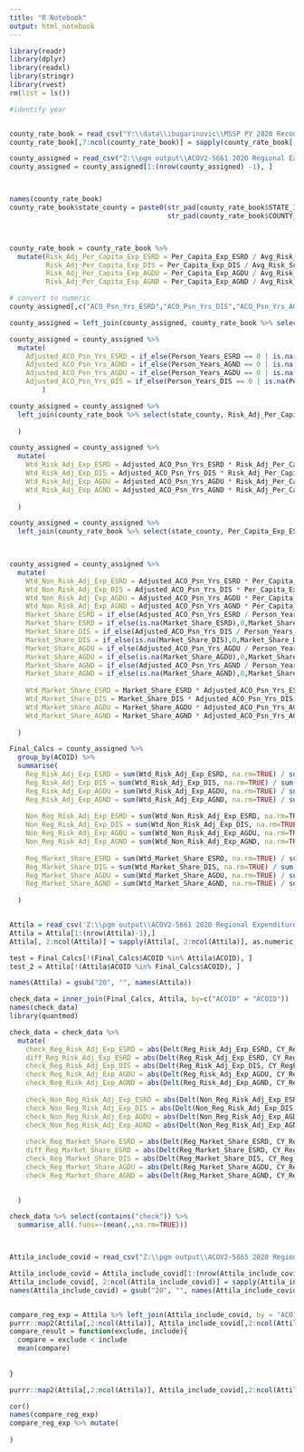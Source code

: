 ```yaml
---
title: "R Notebook"
output: html_notebook
---
```





```r
library(readr)
library(dplyr)
library(readxl)
library(stringr)
library(rvest)
rm(list = ls())

#identify year


county_rate_book = read_csv("Y:\\data\\ibugarinovic\\MSSP PY 2020 Reconciliation groups 1-10\\RF W jobs Exclude Covid Episode months\\H70205CW\\H70205CW.CNT20.CSV")
county_rate_book[,7:ncol(county_rate_book)] = sapply(county_rate_book[,7:ncol(county_rate_book)], as.numeric)

county_assigned = read_csv("Z:\\pgm output\\ACOV2-5661 2020 Regional Expenditures\\TI00.MSSP.GX9V.H820F9W.ACO.PSNYRS20.CSV")       
county_assigned = county_assigned[1:(nrow(county_assigned) -1), ]




```

```r
names(county_rate_book)
county_rate_book$state_county = paste0(str_pad(county_rate_book$STATE_ID, 2, side = c("left"), pad = "0"),
                                       str_pad(county_rate_book$COUNTY_ID, 3, side = c("left"), pad = "0"))




```


```r
county_rate_book = county_rate_book %>% 
  mutate(Risk_Adj_Per_Capita_Exp_ESRD = Per_Capita_Exp_ESRD / Avg_Risk_Score_ESRD,
         Risk_Adj_Per_Capita_Exp_DIS = Per_Capita_Exp_DIS / Avg_Risk_Score_DIS,
         Risk_Adj_Per_Capita_Exp_AGDU = Per_Capita_Exp_AGDU / Avg_Risk_Score_AGDU,
         Risk_Adj_Per_Capita_Exp_AGND = Per_Capita_Exp_AGND / Avg_Risk_Score_AGND)


```


```r
# convert to numeric
county_assigned[,c("ACO_Psn_Yrs_ESRD","ACO_Psn_Yrs_DIS","ACO_Psn_Yrs_AGND", "ACO_Psn_Yrs_AGDU", "ACO_Tot_AB")] = sapply(county_assigned[,c("ACO_Psn_Yrs_ESRD","ACO_Psn_Yrs_DIS","ACO_Psn_Yrs_AGND", "ACO_Psn_Yrs_AGDU", "ACO_Tot_AB")], as.numeric)


```


```r

county_assigned = left_join(county_assigned, county_rate_book %>% select(state_county, Person_Years_ESRD, Person_Years_AGND, Person_Years_AGDU, Person_Years_DIS), by=c("STATE_CNTY" = "state_county"))

```


```r
county_assigned = county_assigned %>% 
  mutate(
    Adjusted_ACO_Psn_Yrs_ESRD = if_else(Person_Years_ESRD == 0 | is.na(Person_Years_ESRD),0,ACO_Psn_Yrs_ESRD),
    Adjusted_ACO_Psn_Yrs_AGND = if_else(Person_Years_AGND == 0 | is.na(Person_Years_AGND),0,ACO_Psn_Yrs_AGND),
    Adjusted_ACO_Psn_Yrs_AGDU = if_else(Person_Years_AGDU == 0 | is.na(Person_Years_AGDU),0,ACO_Psn_Yrs_AGDU),
    Adjusted_ACO_Psn_Yrs_DIS = if_else(Person_Years_DIS == 0 | is.na(Person_Years_DIS),0,ACO_Psn_Yrs_DIS)
        )


```


```r
county_assigned = county_assigned %>% 
  left_join(county_rate_book %>% select(state_county, Risk_Adj_Per_Capita_Exp_ESRD, Risk_Adj_Per_Capita_Exp_DIS,  Risk_Adj_Per_Capita_Exp_AGDU, Risk_Adj_Per_Capita_Exp_AGND), by=c("STATE_CNTY" = "state_county")
    
  )

```


```r
county_assigned = county_assigned %>% 
  mutate(
    Wtd_Risk_Adj_Exp_ESRD = Adjusted_ACO_Psn_Yrs_ESRD * Risk_Adj_Per_Capita_Exp_ESRD,
    Wtd_Risk_Adj_Exp_DIS = Adjusted_ACO_Psn_Yrs_DIS * Risk_Adj_Per_Capita_Exp_DIS,
    Wtd_Risk_Adj_Exp_AGDU = Adjusted_ACO_Psn_Yrs_AGDU * Risk_Adj_Per_Capita_Exp_AGDU,
    Wtd_Risk_Adj_Exp_AGND = Adjusted_ACO_Psn_Yrs_AGND * Risk_Adj_Per_Capita_Exp_AGND
    
  )


```

```r
county_assigned = county_assigned %>% 
  left_join(county_rate_book %>% select(state_county, Per_Capita_Exp_ESRD, Per_Capita_Exp_DIS, Per_Capita_Exp_AGDU, Per_Capita_Exp_AGND), by=c("STATE_CNTY" = "state_county"))

 


```


```r
county_assigned = county_assigned %>% 
  mutate(
    Wtd_Non_Risk_Adj_Exp_ESRD = Adjusted_ACO_Psn_Yrs_ESRD * Per_Capita_Exp_ESRD,
    Wtd_Non_Risk_Adj_Exp_DIS = Adjusted_ACO_Psn_Yrs_DIS * Per_Capita_Exp_DIS,
    Wtd_Non_Risk_Adj_Exp_AGDU = Adjusted_ACO_Psn_Yrs_AGDU * Per_Capita_Exp_AGDU,
    Wtd_Non_Risk_Adj_Exp_AGND = Adjusted_ACO_Psn_Yrs_AGND * Per_Capita_Exp_AGND,
    Market_Share_ESRD = if_else(Adjusted_ACO_Psn_Yrs_ESRD / Person_Years_ESRD >1,1,Adjusted_ACO_Psn_Yrs_ESRD / Person_Years_ESRD),
    Market_Share_ESRD = if_else(is.na(Market_Share_ESRD),0,Market_Share_ESRD),
    Market_Share_DIS = if_else(Adjusted_ACO_Psn_Yrs_DIS / Person_Years_DIS >1,1,Adjusted_ACO_Psn_Yrs_DIS / Person_Years_DIS),
    Market_Share_DIS = if_else(is.na(Market_Share_DIS),0,Market_Share_DIS),
    Market_Share_AGDU = if_else(Adjusted_ACO_Psn_Yrs_AGDU / Person_Years_AGDU >1,1,Adjusted_ACO_Psn_Yrs_AGDU / Person_Years_AGDU),
    Market_Share_AGDU = if_else(is.na(Market_Share_AGDU),0,Market_Share_AGDU),
    Market_Share_AGND = if_else(Adjusted_ACO_Psn_Yrs_AGND / Person_Years_AGND >1,1,Adjusted_ACO_Psn_Yrs_AGND / Person_Years_AGND),
    Market_Share_AGND = if_else(is.na(Market_Share_AGND),0,Market_Share_AGND),
    
    Wtd_Market_Share_ESRD = Market_Share_ESRD * Adjusted_ACO_Psn_Yrs_ESRD,
    Wtd_Market_Share_DIS = Market_Share_DIS * Adjusted_ACO_Psn_Yrs_DIS,
    Wtd_Market_Share_AGDU = Market_Share_AGDU * Adjusted_ACO_Psn_Yrs_AGDU,
    Wtd_Market_Share_AGND = Market_Share_AGND * Adjusted_ACO_Psn_Yrs_AGND
    
  )


```


```r
Final_Calcs = county_assigned %>%
  group_by(ACOID) %>% 
  summarise(
    Reg_Risk_Adj_Exp_ESRD = sum(Wtd_Risk_Adj_Exp_ESRD, na.rm=TRUE) / sum(Adjusted_ACO_Psn_Yrs_ESRD, na.rm=TRUE),
    Reg_Risk_Adj_Exp_DIS = sum(Wtd_Risk_Adj_Exp_DIS, na.rm=TRUE) / sum(Adjusted_ACO_Psn_Yrs_DIS, na.rm=TRUE),
    Reg_Risk_Adj_Exp_AGDU = sum(Wtd_Risk_Adj_Exp_AGDU, na.rm=TRUE) / sum(Adjusted_ACO_Psn_Yrs_AGDU, na.rm=TRUE),
    Reg_Risk_Adj_Exp_AGND = sum(Wtd_Risk_Adj_Exp_AGND, na.rm=TRUE) / sum(Adjusted_ACO_Psn_Yrs_AGND, na.rm=TRUE),
    
    Non_Reg_Risk_Adj_Exp_ESRD = sum(Wtd_Non_Risk_Adj_Exp_ESRD, na.rm=TRUE) / sum(Adjusted_ACO_Psn_Yrs_ESRD, na.rm=TRUE),
    Non_Reg_Risk_Adj_Exp_DIS = sum(Wtd_Non_Risk_Adj_Exp_DIS, na.rm=TRUE) / sum(Adjusted_ACO_Psn_Yrs_DIS, na.rm=TRUE),
    Non_Reg_Risk_Adj_Exp_AGDU = sum(Wtd_Non_Risk_Adj_Exp_AGDU, na.rm=TRUE) / sum(Adjusted_ACO_Psn_Yrs_AGDU, na.rm=TRUE),
    Non_Reg_Risk_Adj_Exp_AGND = sum(Wtd_Non_Risk_Adj_Exp_AGND, na.rm=TRUE) / sum(Adjusted_ACO_Psn_Yrs_AGND, na.rm=TRUE),    
    
    Reg_Market_Share_ESRD = sum(Wtd_Market_Share_ESRD, na.rm=TRUE) / sum(Adjusted_ACO_Psn_Yrs_ESRD, na.rm=TRUE),
    Reg_Market_Share_DIS = sum(Wtd_Market_Share_DIS, na.rm=TRUE) / sum(Adjusted_ACO_Psn_Yrs_DIS, na.rm=TRUE),
    Reg_Market_Share_AGDU = sum(Wtd_Market_Share_AGDU, na.rm=TRUE) / sum(Adjusted_ACO_Psn_Yrs_AGDU, na.rm=TRUE),
    Reg_Market_Share_AGND = sum(Wtd_Market_Share_AGND, na.rm=TRUE) / sum(Adjusted_ACO_Psn_Yrs_AGND, na.rm=TRUE)   
    
  )



```


```r
Attila = read_csv('Z:\\pgm output\\ACOV2-5661 2020 Regional Expenditures\\TI00.MSSP.GX9V.H820F9W.ACO.REGEXP20.CSV')
Attila = Attila[1:(nrow(Attila)-1),]
Attila[, 2:ncol(Attila)] = sapply(Attila[, 2:ncol(Attila)], as.numeric)

test = Final_Calcs[!(Final_Calcs$ACOID %in% Attila$ACOID), ]
test_2 = Attila[!(Attila$ACOID %in% Final_Calcs$ACOID), ]

names(Attila) = gsub("20", "", names(Attila))

check_data = inner_join(Final_Calcs, Attila, by=c("ACOID" = "ACOID"))
names(check_data)
library(quantmod)

check_data = check_data %>% 
  mutate(
    check_Reg_Risk_Adj_Exp_ESRD = abs(Delt(Reg_Risk_Adj_Exp_ESRD, CY_RegExpend_ESRD)) <.0001,
    diff_Reg_Risk_Adj_Exp_ESRD = abs(Delt(Reg_Risk_Adj_Exp_ESRD, CY_RegExpend_ESRD)),
    check_Reg_Risk_Adj_Exp_DIS = abs(Delt(Reg_Risk_Adj_Exp_DIS, CY_RegExpend_DIS)) <.0001,
    check_Reg_Risk_Adj_Exp_AGDU = abs(Delt(Reg_Risk_Adj_Exp_AGDU, CY_RegExpend_AGDU)) <.0001,
    check_Reg_Risk_Adj_Exp_AGND = abs(Delt(Reg_Risk_Adj_Exp_AGND, CY_RegExpend_AGND)) <.0001,
    
    check_Non_Reg_Risk_Adj_Exp_ESRD = abs(Delt(Non_Reg_Risk_Adj_Exp_ESRD, CY_NRAdj_RegExpend_ESRD)) <.0001,
    check_Non_Reg_Risk_Adj_Exp_DIS = abs(Delt(Non_Reg_Risk_Adj_Exp_DIS, CY_NRAdj_RegExpend_DIS)) <.0001,
    check_Non_Reg_Risk_Adj_Exp_AGDU = abs(Delt(Non_Reg_Risk_Adj_Exp_AGDU, CY_NRAdj_RegExpend_AGDU)) <.0001,
    check_Non_Reg_Risk_Adj_Exp_AGND = abs(Delt(Non_Reg_Risk_Adj_Exp_AGND, CY_NRAdj_RegExpend_AGND)) <.0001,
    
    check_Reg_Market_Share_ESRD = abs(Delt(Reg_Market_Share_ESRD, CY_Reg_Market_Share_ESRD)) <.001,
    diff_Reg_Market_Share_ESRD = abs(Delt(Reg_Market_Share_ESRD, CY_Reg_Market_Share_ESRD)),
    check_Reg_Market_Share_DIS = abs(Delt(Reg_Market_Share_DIS, CY_Reg_Market_Share_DIS)) <.0001,
    check_Reg_Market_Share_AGDU = abs(Delt(Reg_Market_Share_AGDU, CY_Reg_Market_Share_AGDU)) <.0001,
    check_Reg_Market_Share_AGND = abs(Delt(Reg_Market_Share_AGND, CY_Reg_Market_Share_AGND)) <.0001
    

  )

check_data %>% select(contains("check")) %>% 
  summarise_all(.funs=~(mean(.,na.rm=TRUE)))




```

```r
Attila_include_covid = read_csv("Z:\\pgm output\\ACOV2-5865 2020 Regional Expenditures (incl COVID)\\TI00.MSSP.GX9V.H820F9Y.ACO.REGEXP20.CSV")

Attila_include_covid = Attila_include_covid[1:(nrow(Attila_include_covid)-1),]
Attila_include_covid[, 2:ncol(Attila_include_covid)] = sapply(Attila_include_covid[, 2:ncol(Attila_include_covid)], as.numeric)
names(Attila_include_covid) = gsub("20", "", names(Attila_include_covid))


compare_reg_exp = Attila %>% left_join(Attila_include_covid, by = "ACOID", suffix = c("_exclude","_include"))
purrr::map2(Attila[,2:ncol(Attila)], Attila_include_covid[,2:ncol(Attila)], cor)
compare_result = function(exclude, include){
  compare = exclude < include
  mean(compare)
  
  
}

purrr::map2(Attila[,2:ncol(Attila)], Attila_include_covid[,2:ncol(Attila)], compare_result)

cor()
names(compare_reg_exp)
compare_reg_exp %>% mutate(
  
)

```

